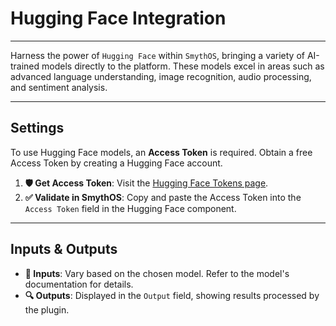 # Hugging Face Integration

<Arcade  src="https://demo.arcade.software/ASBAREF6ADkV0dNT6aFR?embed&embed_mobile=tab&embed_desktop=inline&show_copy_link=true" title="Hugging Face | SmythOS" />

---

Harness the power of `Hugging Face` within `SmythOS`, bringing a variety of AI-trained models directly to the platform. These models excel in areas such as advanced language understanding, image recognition, audio processing, and sentiment analysis.

---

## Settings

To use Hugging Face models, an **Access Token** is required. Obtain a free Access Token by creating a Hugging Face account.

1. **🛡️ Get Access Token**: Visit the [Hugging Face Tokens page](https://huggingface.co/settings/tokens).
2. **✅ Validate in SmythOS**: Copy and paste the Access Token into the `Access Token` field in the Hugging Face component.

---

## Inputs & Outputs

- **🔡 Inputs**: Vary based on the chosen model. Refer to the model's documentation for details.
- **🔍 Outputs**: Displayed in the `Output` field, showing results processed by the plugin.